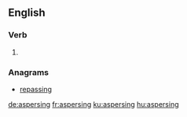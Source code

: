 ==English==

===Verb===
{{head|en|present participle}}

# {{present participle of|asperse|lang=en|nocat=1}}

===Anagrams===
* [[repassing#English|repassing]]

[[de:aspersing]]
[[fr:aspersing]]
[[ku:aspersing]]
[[hu:aspersing]]